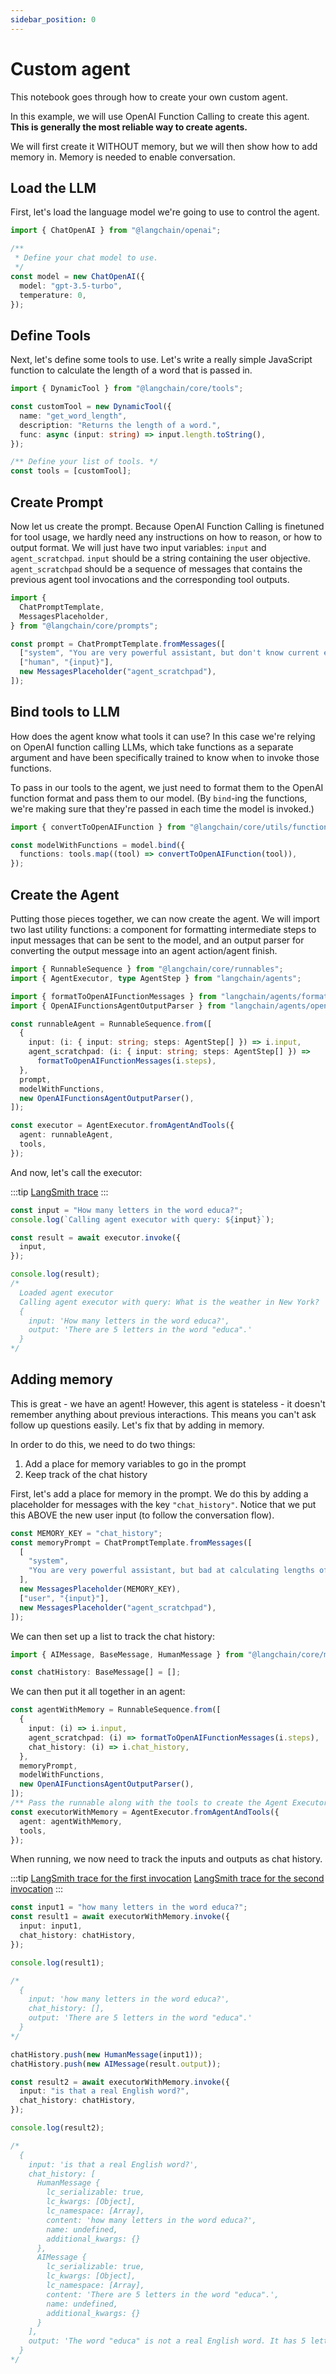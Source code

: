 ```yaml
---
sidebar_position: 0
---
```


# Custom agent

This notebook goes through how to create your own custom agent.

In this example, we will use OpenAI Function Calling to create this agent.
**This is generally the most reliable way to create agents.**

We will first create it WITHOUT memory, but we will then show how to add memory in.
Memory is needed to enable conversation.

## Load the LLM

First, let's load the language model we're going to use to control the agent.

```ts
import { ChatOpenAI } from "@langchain/openai";

/**
 * Define your chat model to use.
 */
const model = new ChatOpenAI({
  model: "gpt-3.5-turbo",
  temperature: 0,
});
```

## Define Tools

Next, let's define some tools to use.
Let's write a really simple JavaScript function to calculate the length of a word that is passed in.

```ts
import { DynamicTool } from "@langchain/core/tools";

const customTool = new DynamicTool({
  name: "get_word_length",
  description: "Returns the length of a word.",
  func: async (input: string) => input.length.toString(),
});

/** Define your list of tools. */
const tools = [customTool];
```

## Create Prompt

Now let us create the prompt.
Because OpenAI Function Calling is finetuned for tool usage, we hardly need any instructions on how to reason, or how to output format.
We will just have two input variables: `input` and `agent_scratchpad`. `input` should be a string containing the user objective.
`agent_scratchpad` should be a sequence of messages that contains the previous agent tool invocations and the corresponding tool outputs.

```ts
import {
  ChatPromptTemplate,
  MessagesPlaceholder,
} from "@langchain/core/prompts";

const prompt = ChatPromptTemplate.fromMessages([
  ["system", "You are very powerful assistant, but don't know current events"],
  ["human", "{input}"],
  new MessagesPlaceholder("agent_scratchpad"),
]);
```

## Bind tools to LLM

How does the agent know what tools it can use?
In this case we're relying on OpenAI function calling LLMs, which take functions as a separate argument and have been specifically trained to know when to invoke those functions.

To pass in our tools to the agent, we just need to format them to the OpenAI function format and pass them to our model.
(By `bind`-ing the functions, we're making sure that they're passed in each time the model is invoked.)

```ts
import { convertToOpenAIFunction } from "@langchain/core/utils/function_calling";

const modelWithFunctions = model.bind({
  functions: tools.map((tool) => convertToOpenAIFunction(tool)),
});
```

## Create the Agent

Putting those pieces together, we can now create the agent.
We will import two last utility functions: a component for formatting intermediate steps to input messages that can be sent to the model,
and an output parser for converting the output message into an agent action/agent finish.

```ts
import { RunnableSequence } from "@langchain/core/runnables";
import { AgentExecutor, type AgentStep } from "langchain/agents";

import { formatToOpenAIFunctionMessages } from "langchain/agents/format_scratchpad";
import { OpenAIFunctionsAgentOutputParser } from "langchain/agents/openai/output_parser";

const runnableAgent = RunnableSequence.from([
  {
    input: (i: { input: string; steps: AgentStep[] }) => i.input,
    agent_scratchpad: (i: { input: string; steps: AgentStep[] }) =>
      formatToOpenAIFunctionMessages(i.steps),
  },
  prompt,
  modelWithFunctions,
  new OpenAIFunctionsAgentOutputParser(),
]);

const executor = AgentExecutor.fromAgentAndTools({
  agent: runnableAgent,
  tools,
});
```

And now, let's call the executor:

:::tip
[LangSmith trace](https://smith.langchain.com/public/6288fcd3-7e4e-488e-b40c-f83e052ad6ce/r)
:::

```ts
const input = "How many letters in the word educa?";
console.log(`Calling agent executor with query: ${input}`);

const result = await executor.invoke({
  input,
});

console.log(result);
/*
  Loaded agent executor
  Calling agent executor with query: What is the weather in New York?
  {
    input: 'How many letters in the word educa?',
    output: 'There are 5 letters in the word "educa".'
  }
*/
```

## Adding memory

This is great - we have an agent!
However, this agent is stateless - it doesn't remember anything about previous interactions.
This means you can't ask follow up questions easily.
Let's fix that by adding in memory.

In order to do this, we need to do two things:

1. Add a place for memory variables to go in the prompt
2. Keep track of the chat history

First, let's add a place for memory in the prompt.
We do this by adding a placeholder for messages with the key `"chat_history"`.
Notice that we put this ABOVE the new user input (to follow the conversation flow).

```ts
const MEMORY_KEY = "chat_history";
const memoryPrompt = ChatPromptTemplate.fromMessages([
  [
    "system",
    "You are very powerful assistant, but bad at calculating lengths of words.",
  ],
  new MessagesPlaceholder(MEMORY_KEY),
  ["user", "{input}"],
  new MessagesPlaceholder("agent_scratchpad"),
]);
```

We can then set up a list to track the chat history:

```ts
import { AIMessage, BaseMessage, HumanMessage } from "@langchain/core/messages";

const chatHistory: BaseMessage[] = [];
```

We can then put it all together in an agent:

```ts
const agentWithMemory = RunnableSequence.from([
  {
    input: (i) => i.input,
    agent_scratchpad: (i) => formatToOpenAIFunctionMessages(i.steps),
    chat_history: (i) => i.chat_history,
  },
  memoryPrompt,
  modelWithFunctions,
  new OpenAIFunctionsAgentOutputParser(),
]);
/** Pass the runnable along with the tools to create the Agent Executor */
const executorWithMemory = AgentExecutor.fromAgentAndTools({
  agent: agentWithMemory,
  tools,
});
```

When running, we now need to track the inputs and outputs as chat history.

:::tip
[LangSmith trace for the first invocation](https://smith.langchain.com/public/431f3955-693e-4ea5-ae07-737ec23e7e13/r)
[LangSmith trace for the second invocation](https://smith.langchain.com/public/2618772e-3e13-4dde-b86f-973cffb2a3be/r)
:::

```ts
const input1 = "how many letters in the word educa?";
const result1 = await executorWithMemory.invoke({
  input: input1,
  chat_history: chatHistory,
});

console.log(result1);

/*
  {
    input: 'how many letters in the word educa?',
    chat_history: [],
    output: 'There are 5 letters in the word "educa".'
  }
*/

chatHistory.push(new HumanMessage(input1));
chatHistory.push(new AIMessage(result.output));

const result2 = await executorWithMemory.invoke({
  input: "is that a real English word?",
  chat_history: chatHistory,
});

console.log(result2);

/*
  {
    input: 'is that a real English word?',
    chat_history: [
      HumanMessage {
        lc_serializable: true,
        lc_kwargs: [Object],
        lc_namespace: [Array],
        content: 'how many letters in the word educa?',
        name: undefined,
        additional_kwargs: {}
      },
      AIMessage {
        lc_serializable: true,
        lc_kwargs: [Object],
        lc_namespace: [Array],
        content: 'There are 5 letters in the word "educa".',
        name: undefined,
        additional_kwargs: {}
      }
    ],
    output: 'The word "educa" is not a real English word. It has 5 letters.'
  }
*/
```
